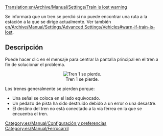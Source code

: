 [[Translation:en/Archive/Manual/Settings/Train is lost warning]]

Se informará que un tren se perdió si no puede encontrar una ruta a la estación a la que se dirige actualmente. Ver también [[en/Archive/Manual/Settings/Advanced Settings/Vehicles#warn-if-train-is-lost]].

== Descripción ==

Puede hacer clic en el mensaje para centrar la pantalla principal en el tren a fin de solucionar el problema.
<center>[[File:en/Archive/Manual/Settings/Losttrain.png|center|frame|Tren 1 se pierde.]]</center>

Los trenes generalmente se pierden porque:
* Una señal se coloca en el lado equivocado.
* Un pedazo de pista ha sido destruido debido a un error o una desastre.
* El destino del tren no está conectado a la vía férrea en la que se encuentra el tren.

[[Category:es/Manual/Configuración y preferencias]]
[[Category:es/Manual/Ferrocarril]]